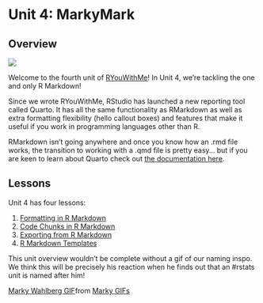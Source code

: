 # Unit 4: MarkyMark {#sec-markymark}

## Overview

![](/courses/img/markymark-banner.jpg)

Welcome to the fourth unit of [RYouWithMe](../)! In Unit 4, we’re tackling the one and only R Markdown!

::: callout-warning
Since we wrote RYouWithMe, RStudio has launched a new reporting tool called Quarto. It has all the same functionality as RMarkdown as well as extra formatting flexibility (hello callout boxes) and features that make it useful if you work in programming languages other than R.

RMarkdown isn't going anywhere and once you know how an .rmd file works, the transition to working with a .qmd file is pretty easy... but if you are keen to learn about Quarto check out [the documentation here](https://quarto.org/).
:::

## Lessons

Unit 4 has four lessons:

1.  [Formatting in R Markdown](04-MarkyMark-1.qmd)
2.  [Code Chunks in R Markdown](04-MarkyMark-2.qmd)
3.  [Exporting from R Markdown](04-MarkyMark-3.qmd)
4.  [R Markdown Templates](04-MarkyMark-4.qmd)

This unit overview wouldn't be complete without a gif of our naming inspo. We think this will be precisely his reaction when he finds out that an #rstats unit is named after him!

::: {.tenor-gif-embed data-postid="5888856787783968247" data-share-method="host" data-aspect-ratio="0.531401" data-width="30%"}
<a href="https://tenor.com/view/marky-mark-wahlberg-calvin-klien-model-gif-5888856787783968247">Marky Wahlberg GIF</a>from <a href="https://tenor.com/search/marky-gifs">Marky GIFs</a>
:::

```{=html}
<script type="text/javascript" async src="https://tenor.com/embed.js"></script>
```
